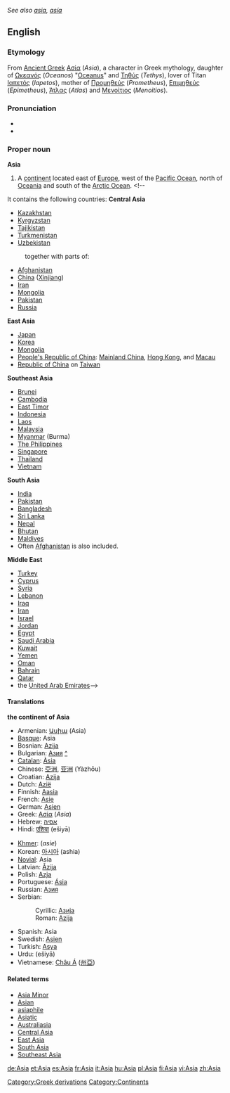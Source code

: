 ''See also [[asia]], [[asía]]''
==English==
===Etymology===
From [[Ancient Greek]] [[Ασία]] (''Asia''), a character in Greek mythology, daughter of [[Ωκεανός]] (''Oceanos'') "[[Oceanus]]" and [[Τηθύς]] (''Tethys''), lover of Titan [[Ιαπετός]] (''Iapetos''), mother of [[Προμηθεύς]] (''Prometheus''), [[Επιμηθεύς]] (''Epimetheus''), [[Άτλας]] (''Atlas'') and [[Μενοίτιος]] (''Menoitios'').

===Pronunciation===
*{{IPA|[ˈeɪʒə], [ˈeɪʃə]}}
*{{SAMPA|["eIZ@], ["eIS@]}}

===Proper noun===
'''Asia'''
#A [[continent]] located east of [[Europe]], west of the [[Pacific Ocean]], north of [[Oceania]] and south of the [[Arctic Ocean]]. <!--
It contains the following countries:
'''Central Asia'''
*[[Kazakhstan]]
*[[Kyrgyzstan]]
*[[Tajikistan]]
*[[Turkmenistan]]
*[[Uzbekistan]]
:together with parts of:
*[[Afghanistan]]
*[[China]] ([[Xinjiang]])
*[[Iran]]
*[[Mongolia]] 
*[[Pakistan]]
*[[Russia]]
'''East Asia'''
*[[Japan]]
*[[Korea]]
*[[Mongolia]]
*[[People's Republic of China]]: [[Mainland China]], [[Hong Kong]], and [[Macau]]
*[[Republic of China]] on [[Taiwan]]
'''Southeast Asia'''
*[[Brunei]]
*[[Cambodia]]
*[[East Timor]]
*[[Indonesia]]
*[[Laos]]
*[[Malaysia]]
*[[Myanmar]] (Burma)
*[[Philippines|The Philippines]]
*[[Singapore]]
*[[Thailand]]
*[[Vietnam]]
'''South Asia'''
*[[India]]
*[[Pakistan]]
*[[Bangladesh]]
*[[Sri Lanka]]
*[[Nepal]]
*[[Bhutan]]
*[[Maldives]]
*Often [[Afghanistan]] is also included.
'''Middle East'''
*[[Turkey]]
*[[Cyprus]]
*[[Syria]]
*[[Lebanon]]
*[[Iraq]]
*[[Iran]]
*[[Israel]]
*[[Jordan]]
*[[Egypt]]
*[[Saudi Arabia]]
*[[Kuwait]]
*[[Yemen]]
*[[Oman]]
*[[Bahrain]]
*[[Qatar]]
*the [[United Arab Emirates]]-->

====Translations====
'''the continent of Asia'''
{{top}}
*Armenian: [[Ասիա]] (Asia)
*[[Basque]]: Asia
*Bosnian: [[Azija]] {{f}}
*Bulgarian: [[Азия]] [[:bg:Азия|^]] {{f}}
*[[Catalan]]: [[Àsia]] {{f}}
*Chinese: [[亞洲]], [[亚洲]] (Yàzhōu)
*Croatian: [[Azija]] {{f}}
*Dutch: [[Azië]] {{n}}
*Finnish: [[Aasia]]
*French: [[Asie]] {{f}}
*German: [[Asien]] {{n}}
*Greek: [[Ασία]] (''Asia'') {{f}}
*Hebrew: [[אסיה]] {{n}}
*Hindi: [[एशिया]] (ešiyā)
{{mid}}
*[[Khmer]]: {{KMchar|[[អាស៊ី]]}} (''asie'')
*Korean: [[아시아]] (ashia)
*[[Novial]]: Asia 
*Latvian: [[Āzija]] {{f}}
*Polish: [[Azja]] {{f}}
*Portuguese: [[Ásia]] {{f}}
*Russian: [[Азия]] {{f}}
*Serbian:
*:Cyrillic: [[Азија]] {{f}}
*:Roman: [[Azija]] {{f}}
*Spanish: Asia
*Swedish: [[Asien]]
*Turkish: [[Asya]]
*Urdu: {{URchar|[[ایشیا]]}} (ešiyā)
*Vietnamese: [[Châu Á]] ([[州亞]])
{{bottom}}

====Related terms====
*[[Asia Minor]]
*[[Asian]]
*[[asiaphile]]<!-- ever capitalised? -->
*[[Asiatic]]
*[[Australiasia]]
*[[Central Asia]]
*[[East Asia]]
*[[South Asia]]
*[[Southeast Asia]]

[[Category:Greek derivations]]
[[Category:Continents]]

[[de:Asia]]
[[et:Asia]]
[[es:Asia]]
[[fr:Asia]]
[[it:Asia]]
[[hu:Asia]]
[[pl:Asia]]
[[fi:Asia]]
[[vi:Asia]]
[[zh:Asia]]